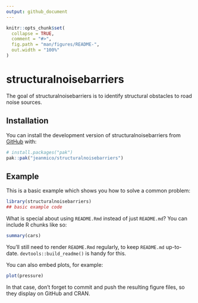 ```yaml
---
output: github_document
---
```


<!-- README.md is generated from README.Rmd. Please edit that file -->

```r
knitr::opts_chunk$set(
  collapse = TRUE,
  comment = "#>",
  fig.path = "man/figures/README-",
  out.width = "100%"
)
```

# structuralnoisebarriers

<!-- badges: start -->
<!-- badges: end -->

The goal of structuralnoisebarriers is to identify structural obstacles to road noise sources. 

## Installation

You can install the development version of structuralnoisebarriers from [GitHub](https://github.com/) with:

``` r
# install.packages("pak")
pak::pak("jeanmico/structuralnoisebarriers")
```

## Example

This is a basic example which shows you how to solve a common problem:

```r
library(structuralnoisebarriers)
## basic example code
```

What is special about using `README.Rmd` instead of just `README.md`? You can include R chunks like so:

```r
summary(cars)
```

You'll still need to render `README.Rmd` regularly, to keep `README.md` up-to-date. `devtools::build_readme()` is handy for this.

You can also embed plots, for example:

```r
plot(pressure)
```

In that case, don't forget to commit and push the resulting figure files, so they display on GitHub and CRAN.

